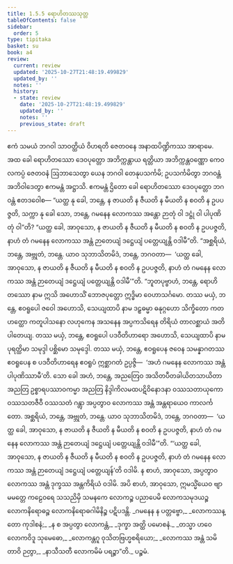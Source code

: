 ```yaml
---
title: 1.5.5 ရောဟိတဿသုတ္တ
tableOfContents: false
sidebar:
  order: 5
type: tipitaka
basket: su
book: a4
review:
  current: review
  updated: '2025-10-27T21:48:19.499829'
  updated_by: ''
  notes: ''
  history:
  - state: review
    date: '2025-10-27T21:48:19.499829'
    updated_by: ''
    notes: ''
    previous_state: draft
---
```



<ReviewStatus review={frontmatter.review} showDetails={true} />

<HypothesisAnnotation frontmatter={frontmatter} />

<DynamicBreadcrumb />

<Division number="45" book="a4" e="ch" v="15" p="356">

<Paragraph number="312" book="a4">
ဧကံ သမယံ ဘဂဝါ သာဝတ္ထိယံ ဝိဟရတိ ဇေတဝနေ အနာထပိဏ္ဍိကဿ အာရာမေ. အထ ခေါ ရောဟိတဿော ဒေဝပုတ္တော အဘိက္ကန္တာယ ရတ္တိယာ အဘိက္ကန္တဝဏ္ဏော ကေဝလကပ္ပံ ဇေတဝနံ ဩဘာသေတွာ ယေန ဘဂဝါ တေနုပသင်္ကမိ; ဥပသင်္ကမိတွာ ဘဂဝန္တံ အဘိဝါဒေတွာ ဧကမန္တံ အဋ္ဌာသိ. ဧကမန္တံ ဌိတော ခေါ ရောဟိတဿော ဒေဝပုတ္တော ဘဂဝန္တံ ဧတဒဝေါစ—
</Paragraph>

<Paragraph number="313" book="a4">
“ယတ္ထ နု ခေါ, ဘန္တေ, န ဇာယတိ န ဇီယတိ န မီယတိ န စဝတိ န ဥပပဇ္ဇတိ, သက္ကာ နု ခေါ သော, ဘန္တေ, ဂမနေန လောကဿ အန္တော ဉာတုံ ဝါ ဒဋ္ဌုံ ဝါ ပါပုဏိတုံ ဝါ”တိ? “ယတ္ထ ခေါ, အာဝုသော, န ဇာယတိ န ဇီယတိ န မီယတိ န စဝတိ န ဥပပဇ္ဇတိ, နာဟံ တံ ဂမနေန လောကဿ အန္တံ ဉာတေယျံ ဒဋ္ဌေယျံ ပတ္တေယျန္တိ ဝဒါမီ”တိ.
</Paragraph>

<Paragraph number="314" book="a4">
“အစ္ဆရိယံ, ဘန္တေ, အဗ္ဘုတံ, ဘန္တေ. ယာဝ သုဘာသိတမိဒံ, ဘန္တေ, ဘဂဝတာ—  ‘ယတ္ထ ခေါ, အာဝုသော, န ဇာယတိ န ဇီယတိ န မီယတိ န စဝတိ န ဥပပဇ္ဇတိ, နာဟံ တံ ဂမနေန လောကဿ အန္တံ ဉာတေယျံ ဒဋ္ဌေယျံ ပတ္တေယျန္တိ ဝဒါမီ’”တိ.
</Paragraph>

<Paragraph number="315" book="a4">
“ဘူတပုဗ္ဗာဟံ, ဘန္တေ, ရောဟိတဿော နာမ ဣသိ အဟောသိံ ဘောဇပုတ္တော ဣဒ္ဓိမာ ဝေဟာသင်္ဂမော. တဿ မယှံ, ဘန္တေ, ဧဝရူပေါ ဇဝေါ အဟောသိ, သေယျထာပိ နာမ ဒဠှဓမ္မာ ဓနုဂ္ဂဟော သိက္ခိတော ကတဟတ္ထော ကတူပါသနော လဟုကေန အသနေန အပ္ပကသိရေန တိရိယံ တာလစ္ဆာယံ အတိပါတေယျ. တဿ မယှံ, ဘန္တေ, ဧဝရူပေါ ပဒဝီတိဟာရော အဟောသိ, သေယျထာပိ နာမ ပုရတ္ထိမာ သမုဒ္ဒါ ပစ္ဆိမော သမုဒ္ဒေါ. တဿ မယှံ, ဘန္တေ, ဧဝရူပေန ဇဝေန သမန္နာဂတဿ ဧဝရူပေန စ ပဒဝီတိဟာရေန ဧဝရူပံ ဣစ္ဆာဂတံ ဥပ္ပဇ္ဇိ—  ‘အဟံ ဂမနေန လောကဿ အန္တံ ပါပုဏိဿာမီ’တိ. သော ခေါ အဟံ, ဘန္တေ, အညတြေဝ အသိတပီတခါယိတသာယိတာ အညတြ ဥစ္စာရပဿာဝကမ္မာ အညတြ နိဒ္ဒါကိလမထပဋိဝိနောဒနာ ဝဿသတာယုကော ဝဿသတဇီဝီ ဝဿသတံ ဂန္တွာ အပ္ပတွာဝ လောကဿ အန္တံ အန္တရာယေဝ ကာလင်္ကတော.
</Paragraph>

<Paragraph number="316" book="a4">
အစ္ဆရိယံ, ဘန္တေ, အဗ္ဘုတံ, ဘန္တေ. ယာဝ သုဘာသိတမိဒံ, ဘန္တေ, ဘဂဝတာ—  ‘ယတ္ထ ခေါ, အာဝုသော, န ဇာယတိ န ဇီယတိ န မီယတိ န စဝတိ န ဥပပဇ္ဇတိ, နာဟံ တံ ဂမနေန လောကဿ အန္တံ ဉာတေယျံ ဒဋ္ဌေယျံ ပတ္တေယျန္တိ ဝဒါမီ’”တိ.
</Paragraph>

<Paragraph number="317" book="a4">
“‘ယတ္ထ ခေါ, အာဝုသော, န ဇာယတိ န ဇီယတိ န မီယတိ န စဝတိ န ဥပပဇ္ဇတိ, နာဟံ တံ ဂမနေန လောကဿ အန္တံ ဉာတေယျံ ဒဋ္ဌေယျံ ပတ္တေယျန်’တိ ဝဒါမိ. န စာဟံ, အာဝုသော, အပ္ပတွာဝ လောကဿ အန္တံ ဒုက္ခဿ အန္တကိရိယံ ဝဒါမိ. အပိ စာဟံ, အာဝုသော, ဣမသ္မိံယေဝ ဗျာမမတ္တေ ကဠေဝရေ သသညိမှိ သမနကေ လောကဉ္စ ပညာပေမိ လောကသမုဒယဉ္စ လောကနိရောဓဉ္စ လောကနိရောဓဂါမိနိဉ္စ ပဋိပဒန္တိ.
</Paragraph>

<Paragraph number="318" type="verses" book="a4">
_ဂမနေန န ပတ္တဗ္ဗော,_  
_လောကဿန္တော ကုဒါစနံ;_  
_န စ အပ္ပတွာ လောကန္တံ,_  
_ဒုက္ခာ အတ္ထိ ပမောစနံ._  

</Paragraph>

<Paragraph number="319" type="verses" book="a4">
_တသ္မာ ဟဝေ လောကဝိဒူ သုမေဓော,_  
_လောကန္တဂူ ဝုသိတဗြဟ္မစရိယော;_  
_လောကဿ အန္တံ သမိတာဝိ ဉတွာ,_  
_နာသီသတီ လောကမိမံ ပရဉ္စာ”တိ._  


</Paragraph>
</Division>

<Paragraph number="320" type="center" book="a4">
ပဉ္စမံ.
</Paragraph>